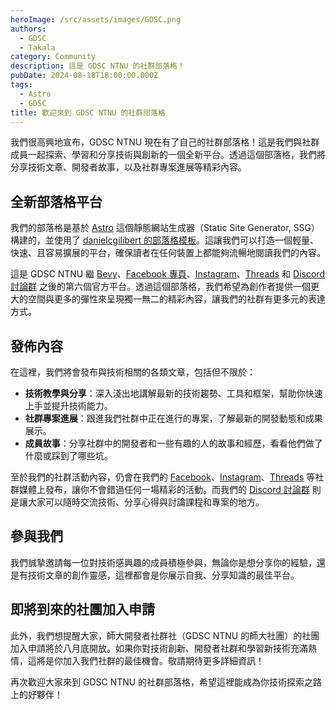 ```yaml
---
heroImage: /src/assets/images/GDSC.png
authors:
  - GDSC
  - Takala
category: Community
description: 這是 GDSC NTNU 的社群部落格！
pubDate: 2024-08-18T18:00:00.000Z
tags:
  - Astro
  - GDSC
title: 歡迎來到 GDSC NTNU 的社群部落格
---
```


我們很高興地宣布，GDSC NTNU 現在有了自己的社群部落格！這是我們與社群成員一起探索、學習和分享技術與創新的一個全新平台。透過這個部落格，我們將分享技術文章、開發者故事，以及社群專案進展等精彩內容。

## 全新部落格平台

我們的部落格是基於 [Astro](https://astro.build/) 這個靜態網站生成器（Static Site Generator, SSG）構建的，並使用了 [danielcgilibert 的部落格模板](https://github.com/danielcgilibert/blog-template)。這讓我們可以打造一個輕量、快速、且容易擴展的平台，確保讀者在任何裝置上都能夠流暢地閱讀我們的內容。

這是 GDSC NTNU 繼 [Bevy](https://gdsc.community.dev/national-taiwan-normal-university-taipei-taiwan/)、[Facebook 專頁](https://www.facebook.com/DSC.NTNU/)、[Instagram](https://www.instagram.com/gdsc_ntnu/)、[Threads](https://www.threads.net/@gdsc_ntnu) 和 [Discord 討論群](https://discord.com/invite/ANfAvvrGZN) 之後的第六個官方平台。透過這個部落格，我們希望為創作者提供一個更大的空間與更多的彈性來呈現獨一無二的精彩內容，讓我們的社群有更多元的表達方式。

## 發佈內容

在這裡，我們將會發布與技術相關的各類文章，包括但不限於：

- **技術教學與分享**：深入淺出地講解最新的技術趨勢、工具和框架，幫助你快速上手並提升技術能力。
- **社群專案進展**：跟進我們社群中正在進行的專案，了解最新的開發動態和成果展示。
- **成員故事**：分享社群中的開發者和一些有趣的人的故事和經歷，看看他們做了什麼或踩到了哪些坑。

至於我們的社群活動內容，仍會在我們的 [Facebook](https://www.facebook.com/DSC.NTNU/)、[Instagram](https://www.instagram.com/gdsc_ntnu/)、[Threads](https://www.threads.net/@gdsc_ntnu) 等社群媒體上發布，讓你不會錯過任何一場精彩的活動。而我們的 [Discord 討論群](https://discord.com/invite/ANfAvvrGZN) 則是讓大家可以隨時交流技術、分享心得與討論課程和專案的地方。

## 參與我們

我們誠摯邀請每一位對技術感興趣的成員積極參與，無論你是想分享你的經驗，還是有技術文章的創作靈感，這裡都會是你展示自我、分享知識的最佳平台。

## 即將到來的社團加入申請

此外，我們想提醒大家，師大開發者社群社（GDSC NTNU 的師大社團）的社團加入申請將於八月底開放。如果你對技術創新、開發者社群和學習新技術充滿熱情，這將是你加入我們社群的最佳機會。敬請期待更多詳細資訊！

再次歡迎大家來到 GDSC NTNU 的社群部落格，希望這裡能成為你技術探索之路上的好夥伴！
